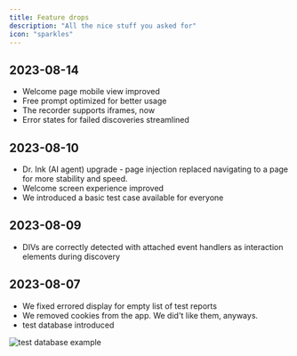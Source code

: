```yaml
---
title: Feature drops
description: "All the nice stuff you asked for"
icon: "sparkles"
---
```


## 2023-08-14

- Welcome page mobile view improved
- Free prompt optimized for better usage
- The recorder supports iframes, now
- Error states for failed discoveries streamlined

## 2023-08-10

- Dr. Ink (AI agent) upgrade - page injection replaced navigating to a page for more stability and speed.
- Welcome screen experience improved
- We introduced a basic test case available for everyone

## 2023-08-09

- DIVs are correctly detected with attached event handlers as interaction elements during discovery

## 2023-08-07

- We fixed errored display for empty list of test reports
- We removed cookies from the app. We did't like them, anyways.
- test database introduced

<Frame caption="Example test cases displayed within a test database, screenshot 08/2023">
  <img src="images/test-database-example.png" alt="test database example" />
</Frame>
